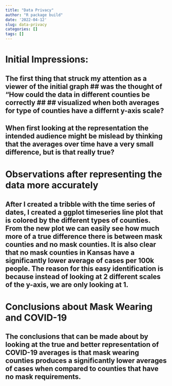 ```yaml
---
title: "Data Privacy"
author: "R package build"
date: '2022-04-12'
slug: data-privacy
categories: []
tags: []
---
```

# Initial Impressions:
##    The first thing that struck my attention as a viewer of the initial graph ## was the thought of "How could the data in different counties be correctly ## ## visualized when both averages for type of counties have a differnt y-axis scale? 
## When first looking at the representation the intended audience might be mislead by thinking that the averages over time have a very small difference, but is that really true?

# Observations after representing the data more accurately
## After I created a tribble with the time series of dates, I created a ggplot timeseries line plot that is colored by the different types of counties. From the new plot we can easily see how much more of a true difference there is between mask counties and no mask counties. It is also clear that no mask counties in Kansas have a significantly lower average of cases per 100k people. The reason for this easy identification is because instead of looking at 2 different scales of the y-axis, we are only looking at 1.

# Conclusions about Mask Wearing and COVID-19
## The conclusions that can be made about by looking at the true and better representation of COVID-19 averages is that mask wearing counties produces a significantly lower averages of cases when compared to counties that have no mask requirements. 


<script src="https://gist.github.com/spencergoldberg1/3d3cc334d75eb21a2046847b78afb150.js"></script>

